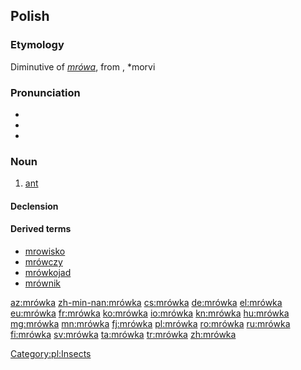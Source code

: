 ==Polish==

===Etymology===
Diminutive of ''[[mrówa]]'', from {{etyl|sla-pro|pl}} {{recons|morvъ|lang=sla-pro}}, *morvi

===Pronunciation===
* {{IPA|/ˈmrufka/|lang=pl}}
* {{audio|pl-mrówka.ogg|audio}}
* {{rhymes|ufka|lang=pl}}

===Noun===
{{head|pl|noun|g=f}}

# [[ant]]

====Declension====
{{pl-decl-noun-ka|mrów}}

====Derived terms====
* [[mrowisko]]
* [[mrówczy]]
* [[mrówkojad]]
* [[mrównik]]

[[Category:pl:Insects]]

[[az:mrówka]]
[[zh-min-nan:mrówka]]
[[cs:mrówka]]
[[de:mrówka]]
[[el:mrówka]]
[[eu:mrówka]]
[[fr:mrówka]]
[[ko:mrówka]]
[[io:mrówka]]
[[kn:mrówka]]
[[hu:mrówka]]
[[mg:mrówka]]
[[mn:mrówka]]
[[fj:mrówka]]
[[pl:mrówka]]
[[ro:mrówka]]
[[ru:mrówka]]
[[fi:mrówka]]
[[sv:mrówka]]
[[ta:mrówka]]
[[tr:mrówka]]
[[zh:mrówka]]